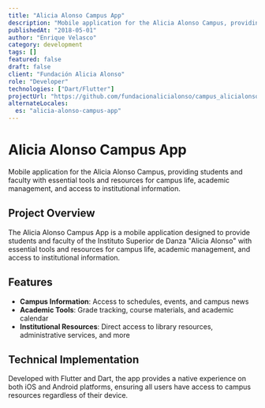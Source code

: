 ```yaml
---
title: "Alicia Alonso Campus App"
description: "Mobile application for the Alicia Alonso Campus, providing students and faculty with essential tools and resources for campus life, academic management, and access to institutional information."
publishedAt: "2018-05-01"
author: "Enrique Velasco"
category: development
tags: []
featured: false
draft: false
client: "Fundación Alicia Alonso"
role: "Developer"
technologies: ["Dart/Flutter"]
projectUrl: "https://github.com/fundacionalicialonso/campus_alicialonso_app"
alternateLocales:
  es: "alicia-alonso-campus-app"
---
```


# Alicia Alonso Campus App

Mobile application for the Alicia Alonso Campus, providing students and faculty with essential tools and resources for campus life, academic management, and access to institutional information.

## Project Overview

The Alicia Alonso Campus App is a mobile application designed to provide students and faculty of the Instituto Superior de Danza "Alicia Alonso" with essential tools and resources for campus life, academic management, and access to institutional information.

## Features

- **Campus Information**: Access to schedules, events, and campus news
- **Academic Tools**: Grade tracking, course materials, and academic calendar
- **Institutional Resources**: Direct access to library resources, administrative services, and more

## Technical Implementation

Developed with Flutter and Dart, the app provides a native experience on both iOS and Android platforms, ensuring all users have access to campus resources regardless of their device.
